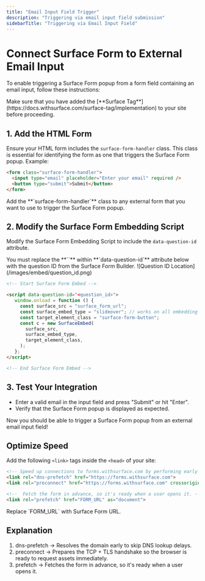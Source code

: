 ```yaml
---
title: "Email Input Field Trigger"
description: "Triggering via email input field submission"
sidebarTitle: "Triggering via Email Input Field"
---
```


# Connect Surface Form to External Email Input

To enable triggering a Surface Form popup from a form field containing an email input, follow these instructions:

<Warning>
Make sure that you have added the [**Surface Tag**](https://docs.withsurface.com/surface-tag/implementation) to your site before proceeding.
</Warning>

## 1. Add the HTML Form

Ensure your HTML form includes the `surface-form-handler` class. This class is essential for identifying the form as one that triggers the Surface Form popup. Example:

```html
<form class="surface-form-handler">
  <input type="email" placeholder="Enter your email" required />
  <button type="submit">Submit</button>
</form>
```

<Note>
Add the **`surface-form-handler`** class to any external form that you want to use to trigger the Surface Form popup.
</Note>

## 2. Modify the Surface Form Embedding Script

Modify the Surface Form Embedding Script to include the `data-question-id` attribute.

<Note>
You must replace the **`<question_id>`** within **`data-question-id`** attribute below with the question ID from the Surface Form Builder.
</Note>

<Frame>
![Question ID Location](/images/embed/question_id.png)
</Frame>

```html
<!-- Start Surface Form Embed -->

<script data-question-id="<question_id>">
   window.onload = function () {
     const surface_src = "surface_form_url";
     const surface_embed_type = "slideover"; // works on all embedding types!
     const target_element_class = "surface-form-button";
     const c = new SurfaceEmbed(
       surface_src,
       surface_embed_type,
       target_element_class,
     );
   };
</script>

<!-- End Surface Form Embed -->
```

## 3. Test Your Integration

- Enter a valid email in the input field and press "Submit" or hit "Enter".
- Verify that the Surface Form popup is displayed as expected.

Now you should be able to trigger a Surface Form popup from an external email input field!

## Optimize Speed

Add the following `<link>` tags inside the `<head>` of your site:

```html
<!-- Speed up connections to forms.withsurface.com by performing early DNS resolution and TCP handshake -->
<link rel="dns-prefetch" href="https://forms.withsurface.com">
<link rel="preconnect" href="https://forms.withsurface.com" crossorigin>

<!--  Fetch the form in advance, so it's ready when a user opens it. -->
<link rel="prefetch" href="FORM_URL" as="document">
```

<Info>
Replace `FORM_URL` with Surface Form URL.
</Info>

## Explanation

1. dns-prefetch → Resolves the domain early to skip DNS lookup delays.
2. preconnect → Prepares the TCP + TLS handshake so the browser is ready to request assets immediately.
3. prefetch → Fetches the form in advance, so it's ready when a user opens it.

